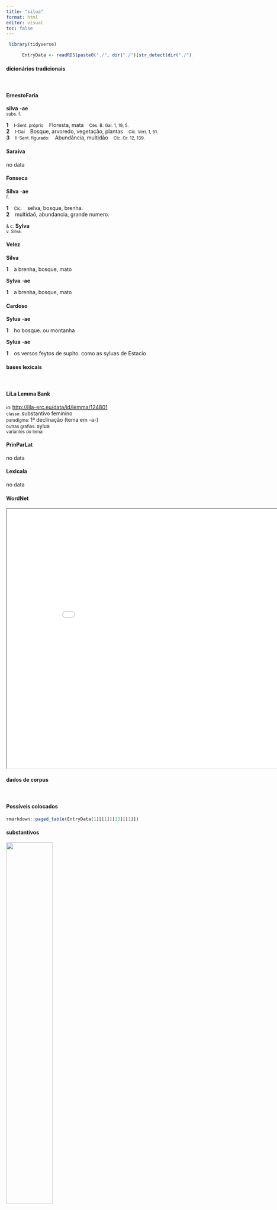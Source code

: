 ```yaml
---
title: "silua"
format: html
editor: visual
toc: false
---
```



```r
 library(tidyverse) 

      EntryData <- readRDS(paste0("./", dir("./")[str_detect(dir("./"), "_xx115-105-108-117-97xx_.rds")]))

```


#### dicionários tradicionais

&emsp;




::: panel-tabset

#### ErnestoFaria

<b>silva</b> <b>-ae</b> <br> <small>subs. f.</small> <br> <small></small>   <p> <b>1</b> &ensp; <small>I-Sent. próprio</small> &ensp; Floresta, mata &ensp; <small>Cés. B. Gal. 1, 19, 5.</small> <br> <b>2</b> &ensp; <small>I-Daí</small> &ensp; Bosque, arvoredo, vegetação, plantas &ensp; <small>Cíc. Verr. 1, 51.</small> <br> <b>3</b> &ensp; <small>II-Sent. figurado:</small> &ensp; Abundância, multidão &ensp; <small>Cíc. Or. 12, 139.</small> </p>




#### Saraiva

no data




#### Fonseca

<b>Silva</b> -<b>ae</b> <br> <small>f.</small>   <p> <b>1</b> &ensp; <small>Cic.</small> &ensp; selva, bosque, brenha. <br> <b>2</b> &ensp; multidaõ, abundancia, grande numero. </p> 
 <small>& c.</small> <b>Sylva</b> <br> <small>v. Silva.</small>




#### Velez

<b>Silva</b>   <p> <b>1</b> &ensp; a brenha, bosque, mato </p> 
 <b>Sylva</b> -<b>ae</b>   <p> <b>1</b> &ensp; a brenha, bosque, mato </p>




#### Cardoso

<b>Sylua</b> -<b>ae</b>   <p> <b>1</b> &ensp; ho bosque. ou montanha </p> 
 <b>Sylua</b> -<b>ae</b>   <p> <b>1</b> &ensp; os versos feytos de supito. como as syluas de Estacio </p>


:::



#### bases lexicais

&emsp;






::: panel-tabset

#### LiLa Lemma Bank

<small> id: </small> <a href=' http://lila-erc.eu/data/id/lemma/124801 ' target="_blank"> http://lila-erc.eu/data/id/lemma/124801 </a> <br>
<small> classe: </small> substantivo feminino   <br>
<small> paradigma: </small> 1ª declinação (tema em -a-) <br>
<small> outras grafias: </small> sylua <br>
<small> variantes do lema: </small>  <br>





#### PrinParLat

no data




#### Lexicala

no data




#### WordNet

<iframe width='900' height='700' src='Media/Tree__xx115-105-108-117-97xx__sem_type_lexemes_pt.html'>

</iframe>


:::



#### dados de corpus

&emsp;




::: panel-tabset

#### Possíveis colocados

```r

rmarkdown::paged_table(EntryData[1][[1]][13][[1]])

```


#### substantivos

![](./Media/wordcloud__xx115-105-108-117-97xx__BY_collocate_scoreSUBST.webp){width=50% fig-alt='This chart plots collocate by scoreSUBST, for the headword silua here are all the values plotted: collocate: abdo; scoreSUBST: 0. collocate: peto; scoreSUBST: 0. collocate: aut; scoreSUBST: 0. collocate: in; scoreSUBST: 0'}




#### adjetivos

![](./Media/wordcloud__xx115-105-108-117-97xx__BY_collocate_scoreADJ.webp){width=50% fig-alt='This chart plots collocate by scoreADJ, for the headword silua here are all the values plotted: collocate: abdo; scoreADJ: 0. collocate: peto; scoreADJ: 0. collocate: aut; scoreADJ: 0. collocate: in; scoreADJ: 0'}




#### verbos

![](./Media/wordcloud__xx115-105-108-117-97xx__BY_collocate_scoreVERBO.webp){width=50% fig-alt='This chart plots collocate by scoreVERBO, for the headword silua here are all the values plotted: collocate: abdo; scoreVERBO: 3. collocate: peto; scoreVERBO: 2. collocate: aut; scoreVERBO: 0. collocate: in; scoreVERBO: 0'}




#### advérbios

![](./Media/wordcloud__xx115-105-108-117-97xx__BY_collocate_scoreADV.webp){width=50% fig-alt='This chart plots collocate by scoreADV, for the headword silua here are all the values plotted: collocate: abdo; scoreADV: 0. collocate: peto; scoreADV: 0. collocate: aut; scoreADV: 0. collocate: in; scoreADV: 0'}




#### preposições e conjunções

![](./Media/wordcloud__xx115-105-108-117-97xx__BY_collocate_scoreFUNC.webp){width=50% fig-alt='This chart plots collocate by scoreFUNC, for the headword silua here are all the values plotted: collocate: abdo; scoreFUNC: 0. collocate: peto; scoreFUNC: 0. collocate: aut; scoreFUNC: 0. collocate: in; scoreFUNC: 20'}


:::



::: panel-tabset

#### ExemplosTraduzidos

<p> nunc patior nives Imbresque in <b>silvis</b> asperam vitam trahens : <br> <small> Phaed.3.7 <br> agora suporto as neves e as chuvas nas florestas, levando uma vida dura. <small> [JDD, de outra edição] </small> </small> </p>
; <p> Tunc diviso tergore <b>Silvas</b> petivit , homini ut accessum daret . <br> <small> Phaed.2.1 <br> Então, repartida a presa, dirigiu-se à floresta, para deixar o caminho livre ao homem. <small> [JDD] </small> </small> </p>
; <p> equidem per litora certos dimittam et Libyae lustrare extrema iubebo si quibus eiectus <b>siluis</b> aut urbibus errat <br> <small> Verg.A.1.576 <br> Quanto a mim, enviarei pelas praias homens de confiança e ordenarei que vasculhem os confins da Líbia, caso ele, tendo sido arremessado, erra em algumas florestas ou cidades.” <small> [JDD, de outra edição] </small> </small> </p>
; <p> eos impeditos et inopinantes adgressus magnam partem eorum concidit reliqui sese fugae mandarunt atque in proximas <b>siluas</b> abdiderunt <br> <small> Caes.Gal.1.12.3 <br> Atacando-os quando carregados de bagagem e desprevenidos, fez em pedaços uma grande parte deles; os restantes se deram à fuga e se esconderam nas matas vizinhas. <small> [JDD] </small> </small> </p>





#### Frequência por autor

![](./Media/barchart__xx115-105-108-117-97xx__lemma_BY_author_Frequencies.webp){width=50% fig-alt='This charts plots the frequency of lemma by author_Frequencies. The Caesar subcorpus registers the highest normalized frequency, with the value of 14.35 and an absolute frequency of 38. The Horatius subcorpus follows, with a normalized frequency of 7.1 and an absolute frequency of 8. the subcorpus with the least normalized frequency is Sallustius with the normalized value of 0 and an absolute freqeuncy of 0. here are all the values: subcorpus: Caesar ; normalized frequency: 38 ; absolute frequency: 14.3515371251605. subcorpus: Cicero ; normalized frequency: 1 ; absolute frequency: 0.0622959806633276. subcorpus: Horatius ; normalized frequency: 8 ; absolute frequency: 7.10416481662375. subcorpus: Ovidius ; normalized frequency: 6 ; absolute frequency: 10.2951269732327. subcorpus: Phaedrus ; normalized frequency: 3 ; absolute frequency: 4.5544253833308. subcorpus: Sallustius ; normalized frequency: 0 ; absolute frequency: 0. subcorpus: Seneca ; normalized frequency: 14 ; absolute frequency: 2.61286650118512. subcorpus: Suetonius ; normalized frequency: 0 ; absolute frequency: 0. subcorpus: Tacitus ; normalized frequency: 0 ; absolute frequency: 0. subcorpus: Vergilius ; normalized frequency: 5 ; absolute frequency: 9.65250965250965. subcorpus: Hieronymus ; normalized frequency: 0 ; absolute frequency: 0'}




#### Frequência por gênero

![](./Media/barchart__xx115-105-108-117-97xx__lemma_BY_genre_Frequencies.webp){width=50% fig-alt='This charts plots the frequency of lemma by genre_Frequencies. The Poesia.épica subcorpus registers the highest normalized frequency, with the value of 9.65 and an absolute frequency of 5. The Poesia.trágica subcorpus follows, with a normalized frequency of 9.56 and an absolute frequency of 11. the subcorpus with the least normalized frequency is Prosa.epistolográfica with the normalized value of 0 and an absolute freqeuncy of 0. here are all the values: subcorpus: Prosa.histórica ; normalized frequency: 38 ; absolute frequency: 9.25046860926508. subcorpus: Prosa.filosófica ; normalized frequency: 3 ; absolute frequency: 0.494225795291676. subcorpus: Prosa.oratória ; normalized frequency: 1 ; absolute frequency: 0.0960125968527071. subcorpus: Prosa.epistolográfica ; normalized frequency: 0 ; absolute frequency: 0. subcorpus: Poesia.lírica ; normalized frequency: 8 ; absolute frequency: 6.73004122150248. subcorpus: Poesia.didática ; normalized frequency: 9 ; absolute frequency: 7.63423530409704. subcorpus: Poesia.trágica ; normalized frequency: 11 ; absolute frequency: 9.55524669909659. subcorpus: Poesia.épica ; normalized frequency: 5 ; absolute frequency: 9.65250965250965. subcorpus: Prosa.ficcional ; normalized frequency: 0 ; absolute frequency: 0'}




#### Frequência por século

![](./Media/barchart__xx115-105-108-117-97xx__lemma_BY_period_Frequencies.webp){width=50% fig-alt='This charts plots the frequency of lemma by period_Frequencies. The I.d.C. subcorpus registers the highest normalized frequency, with the value of 3.52 and an absolute frequency of 23. The I.a.C. subcorpus follows, with a normalized frequency of 2.42 and an absolute frequency of 52. the subcorpus with the least normalized frequency is II.d.C. with the normalized value of 0 and an absolute freqeuncy of 0. here are all the values: subcorpus: I.a.C. ; normalized frequency: 52 ; absolute frequency: 2.42029322783337. subcorpus: I.d.C. ; normalized frequency: 23 ; absolute frequency: 3.51843353220132. subcorpus: II.d.C. ; normalized frequency: 0 ; absolute frequency: 0. subcorpus: IV.d.C. ; normalized frequency: 0 ; absolute frequency: 0'}


:::

